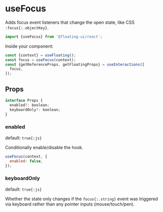 # useFocus

Adds focus event listeners that change the open state, like CSS
`:focus{:.objectKey}`.

```js
import {useFocus} from '@floating-ui/react';
```

Inside your component:

```js /useFocus/
const {context} = useFloating();
const focus = useFocus(context);
const {getReferenceProps, getFloatingProps} = useInteractions([
  focus,
]);
```

## Props

```js
interface Props {
  enabled?: boolean;
  keyboardOnly?: boolean;
}
```

### enabled

default: `true{:js}`

Conditionally enable/disable the hook.

```js
useFocus(context, {
  enabled: false,
});
```

### keyboardOnly

default: `true{:js}`

Whether the state only changes if the `focus{:.string}` event was
triggered via keyboard rather than any pointer inputs
(mouse/touch/pen).
